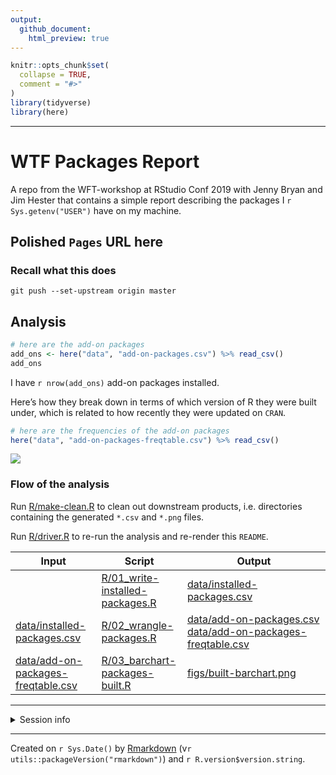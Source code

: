 ```yaml
---
output:
  github_document:
    html_preview: true
---
```


<!-- README.md is generated from README.Rmd. Please edit that file -->


```r
knitr::opts_chunk$set(
  collapse = TRUE,
  comment = "#>"
)
library(tidyverse)
library(here)
```

---------

# WTF Packages Report
A repo from the WFT-workshop at RStudio Conf 2019 with Jenny Bryan and Jim Hester
that contains a simple report describing the packages I `r Sys.getenv("USER")`
have on my machine.

## Polished `Pages` URL here
[]()

### Recall what this does
```
git push --set-upstream origin master
```

## Analysis
```r
# here are the add-on packages
add_ons <- here("data", "add-on-packages.csv") %>% read_csv()
add_ons
```

I have `r nrow(add_ons)` add-on packages installed.

Here's how they break down in terms of which version of R they were built 
under, which is related to how recently they were updated on `CRAN`.

```r
# here are the frequencies of the add-on packages
here("data", "add-on-packages-freqtable.csv") %>% read_csv()
```

![](figs/built-barchart.png)


### Flow of the analysis

Run [R/make-clean.R](R/make-clean.R) to clean out downstream products, i.e.
directories containing the generated `*.csv` and `*.png` files.

Run [R/driver.R](R/driver.R) to re-run the analysis and re-render this `README`.

| Input                         | Script                        | Output                                            |
|-------------------------------|-------------------------------|---------------------------------------------------|
|                               | [R/01_write-installed-packages.R](R/01_write-installed-packages.R) | [data/installed-packages.csv](data/installed-packages.csv)                            |
| [data/installed-packages.csv](data/installed-packages.csv)        | [R/02_wrangle-packages.R](R/02_wrangle-packages.R)         | [data/add-on-packages.csv](data/add-on-packages.csv)<br>[data/add-on-packages-freqtable.csv](data/add-on-packages-freqtable.csv) |
| [data/add-on-packages-freqtable.csv](data/add-on-packages-freqtable.csv) | [R/03_barchart-packages-built.R](R/03_barchart-packages-built.R)  | [figs/built-barchart.png](figs/built-barchart.png)                                |


-----

<details>

<summary>Session info</summary>
```r
devtools::session_info()
```

</details>

-------------

Created on `r Sys.Date()` by [Rmarkdown](https://github.com/rstudio/rmarkdown)
(v`r utils::packageVersion("rmarkdown")`) and `r R.version$version.string`.
